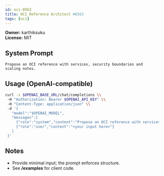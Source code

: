 ```yaml
---
id: oci-0563
title: OCI Reference Architect #0563
tags: [oci]
---
```


**Owner:** karthiksuku  
**License:** MIT

## System Prompt
```text
Propose an OCI reference with services, security boundaries and scaling notes.
```

## Usage (OpenAI-compatible)
```bash
curl -s $OPENAI_BASE_URL/chat/completions \\
 -H "Authorization: Bearer $OPENAI_API_KEY" \\
 -H "Content-Type: application/json" \\
 -d '{
   "model":"$OPENAI_MODEL",
   "messages":[
     {"role":"system","content":"Propose an OCI reference with services, security boundaries and scaling notes."},
     {"role":"user","content":"<your input here>"}
   ]
 }'
```

## Notes
- Provide minimal input; the prompt enforces structure.
- See **/examples** for client code.
